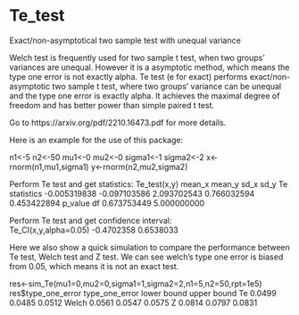 # Te_test
Exact/non-asymptotical two sample test with unequal variance

Welch test is frequently used for two sample t test, when two groups' variances are unequal. However it is a asymptotic method, which means the type one error is not exactly alpha. Te test (e for exact) performs exact/non-asymptotic two sample t test, where two groups' variance can be unequal and the type one error is exactly alpha. It achieves the maximal degree of freedom and has better power than simple paired t test.

Go to https://arxiv.org/pdf/2210.16473.pdf for more details.


Here is an example for the use of this package:

n1<-5
n2<-50
mu1<-0
mu2<-0
sigma1<-1
sigma2<-2
x<-rnorm(n1,mu1,sigma1)
y<-rnorm(n2,mu2,sigma2)

Perform Te test and get statistics:
Te_test(x,y)
       mean_x        mean_y          sd_x          sd_y Te statistics 
 -0.005319838  -0.097103586   2.093702543   0.766032594   0.453422894 
      p_value            df 
  0.673753449   5.000000000 
  
Perform Te test and get confidence interval:  
Te_CI(x,y,alpha=0.05)
-0.4702358  0.6538033


Here we also show a quick simulation to compare the performance between Te test, Welch test and Z test. We can see welch's type one error is biased from 0.05, which means it is not an exact test.

res<-sim_Te(mu1=0,mu2=0,sigma1=1,sigma2=2,n1=5,n2=50,rpt=1e5)
res$type_one_error
      type_one_error lower bound upper bound
Te            0.0499      0.0485      0.0512
Welch         0.0561      0.0547      0.0575
Z             0.0814      0.0797      0.0831


